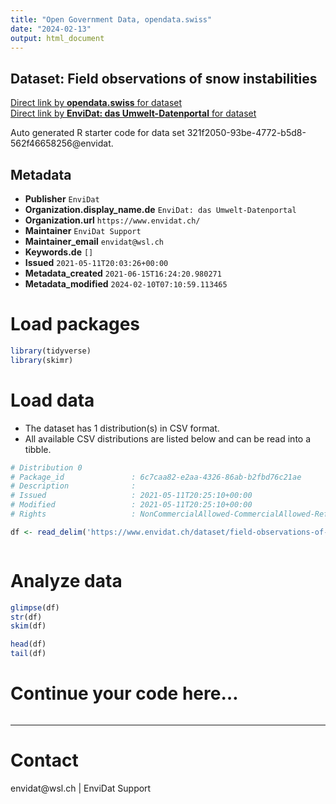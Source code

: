 ```yaml
---
title: "Open Government Data, opendata.swiss"
date: "2024-02-13"
output: html_document
---
```


## Dataset: Field observations of snow instabilities



[Direct link by **opendata.swiss** for dataset](https://opendata.swiss/de/dataset/field-observations-of-snow-instabilities)<br>
[Direct link by **EnviDat: das Umwelt-Datenportal** for dataset](https://www.envidat.ch/#/metadata/field-observations-of-snow-instabilities)

Auto generated R starter code for data set 321f2050-93be-4772-b5d8-562f46658256@envidat.

## Metadata

- **Publisher** `EnviDat`
- **Organization.display_name.de** `EnviDat: das Umwelt-Datenportal`
- **Organization.url** `https://www.envidat.ch/`
- **Maintainer** `EnviDat Support`
- **Maintainer_email** `envidat@wsl.ch`
- **Keywords.de** `[]`
- **Issued** `2021-05-11T20:03:26+00:00`
- **Metadata_created** `2021-06-15T16:24:20.980271`
- **Metadata_modified** `2024-02-10T07:10:59.113465`


# Load packages

```r

library(tidyverse)
library(skimr)

```

# Load data

-   The dataset has 1 distribution(s) in CSV format.
-   All available CSV distributions are listed below and can be read into a tibble.

```r

# Distribution 0
# Package_id               : 6c7caa82-e2aa-4326-86ab-b2fbd76c21ae
# Description              : 
# Issued                   : 2021-05-11T20:25:10+00:00
# Modified                 : 2021-05-11T20:25:10+00:00
# Rights                   : NonCommercialAllowed-CommercialAllowed-ReferenceRequired

df <- read_delim('https://www.envidat.ch/dataset/field-observations-of-snow-instabilities/resource/5927f50c-3a33-4ceb-91bf-d583efd14cfe')



```

# Analyze data

```r

glimpse(df)
str(df)
skim(df)

head(df)
tail(df)

```

# Continue your code here...

```r

```

------------------------------------------------------------------------

# Contact

envidat@wsl.ch | EnviDat Support

